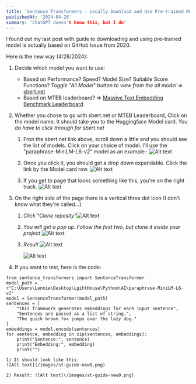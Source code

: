 ```yaml
---
title: 'Sentence Transformers - Locally Download and Use Pre-trained Model'
publishedAt: '2024-04-28'
summary: 'ChatGPT doesn't know this, but I do'
---
```


I found out my last post with guide to downloading and using pre-trained model is actually based on GitHub Issue from 2020.

Here is the new way (4/28/2024):

1) Decide which model you want to use:
    - Based on Performance? Speed? Model Size? Suitable Score Functions?
*Toggle "All Model" button to view from the all model* => 
    <a href='https://www.sbert.net/docs/pretrained_models.html' target='_blank'> sbert.net</a> 
    - Based on MTEB leaderboard? => <a href='https://huggingface.co/spaces/mteb/leaderboard' target='_blank'> Massive Text Embedding Benchmark Leaderboard</a>

2) Whether you chose to go with sbert.net or MTEB Leaderboard, Click on the model name. 
It should take you to the Huggingface Model card.
*You do have to click through for sbert.net*
    1) Fron the sbert.net link above, scroll down a little and you should see the list of models. Click on your choice of model.
    I'll use the "paraphrase-MiniLM-L6-v2" model as an example : ![Alt text](/images/st-guide-new1.png)
    
    2) Once you click it, you should get a drop down expandable. Click the link by the Model card row.
     ![Alt text](/images/st-guide-new2.png)

    3) If you get to page that looks something like this, you're on the right track. ![Alt text](/images/st-guide-new3.png)

3) On the right side of the page there is a vertical three dot icon (I don't know what they're called...)

    1) *Click "Clone reposity"*![Alt text](/images/st-guide-new4.png)

    2) *You will get a pop up. Follow the first two, but clone it inside your project* ![Alt text](/images/st-guide-new5.png)

    3) *Result* ![Alt text](/images/st-guide-new7.png) 
    
        ![Alt text](/images/st-guide-new6.png)

4) If you want to test, here is the code:
```
from sentence_transformers import SentenceTransformer
model_path = r"C:\Users\Lennie\Desktop\LgihtHouse\Python\AI\paraphrase-MiniLM-L6-v2"
model = SentenceTransformer(model_path)
sentences = [
    "This framework generates embeddings for each input sentence",
    "Sentences are passed as a list of string.",
    "The quick brown fox jumps over the lazy dog."
]
embeddings = model.encode(sentences)
for sentence, embedding in zip(sentences, embeddings):
    print("Sentence:", sentence)
    print("Embedding:", embedding)
    print("")
```
    1) It should look like this:
    ![Alt text](/images/st-guide-new8.png)

    2) Result: ![Alt text](/images/st-guide-new9.png)
